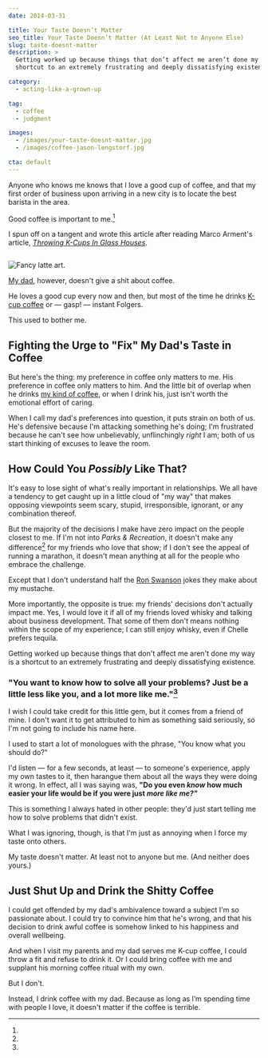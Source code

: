 ```yaml
---
date: 2014-03-31

title: Your Taste Doesn’t Matter
seo_title: Your Taste Doesn’t Matter (At Least Not to Anyone Else)
slug: taste-doesnt-matter
description: >
  Getting worked up because things that don’t affect me aren’t done my way is a
  shortcut to an extremely frustrating and deeply dissatisfying existence.

category:
  - acting-like-a-grown-up

tag:
  - coffee
  - judgment

images:
  - /images/your-taste-doesnt-matter.jpg
  - /images/coffee-jason-lengstorf.jpg

cta: default
---
```



Anyone who knows me knows that I love a good cup of coffee, and that my first
order of business upon arriving in a new city is to locate the best barista in
the area.

Good coffee is important to me.[^marco-arment]

[^marco-arment]:
  I spun off on a tangent and wrote this article after reading Marco Arment's
  article, [_Throwing K-Cups In Glass Houses_][1].

<Image credit="Jason Lengstorf">

![Fancy latte art.](images/coffee-jason-lengstorf.jpg)

</Image>

[My dad][2], however, doesn't give a shit about coffee.

He loves a good cup every now and then, but most of the time he drinks [K-cup
coffee][3] or — gasp! — instant Folgers.

This used to bother me.

## Fighting the Urge to "Fix" My Dad's Taste in Coffee

But here's the thing: my preference in coffee only matters to me. His preference
in coffee only matters to him. And the little bit of overlap when he drinks [my
kind of coffee][4], or when I drink his, just isn't worth the emotional effort
of caring.

When I call my dad's preferences into question, it puts strain on both of us.
He's defensive because I'm attacking something he's doing; I'm frustrated
because he can't see how unbelievably, unflinchingly _right_ I am; both of us
start thinking of excuses to leave the room.

## How Could You _Possibly_ Like That?

It's easy to lose sight of what's really important in relationships. We all have
a tendency to get caught up in a little cloud of "my way" that makes opposing
viewpoints seem scary, stupid, irresponsible, ignorant, or any combination
thereof.

But the majority of the decisions I make have zero impact on the people closest
to me. If I'm not into _Parks & Recreation_, it doesn't make any
difference[^mustache] for my friends who love that show; if I don't see the
appeal of running a marathon, it doesn't mean anything at all for the people who
embrace the challenge.

[^mustache]:
  Except that I don't understand half the [Ron Swanson][5] jokes they make about
  my mustache.

More importantly, the opposite is true: my friends' decisions don't actually
impact me. Yes, I would love it if all of my friends loved whisky and talking
about business development. That some of them don't means nothing within the
scope of my experience; I can still enjoy whisky, even if Chelle prefers
tequila.

Getting worked up because things that don't affect me aren't done my way is a
shortcut to an extremely frustrating and deeply dissatisfying existence.

### "You want to know how to solve all your problems? Just be a little less like you, and a lot more like me."[^attribution]

[^attribution]:
  I wish I could take credit for this little gem, but it comes from a friend of
  mine. I don't want it to get attributed to him as something said seriously, so
  I'm not going to include his name here.

I used to start a lot of monologues with the phrase, "You know what you should
do?"

I'd listen — for a few seconds, at least — to someone's experience, apply my own
tastes to it, then harangue them about all the ways they were doing it wrong. In
effect, all I was saying was, **"Do you even _know_ how much easier your life
would be if you were just _more like me?"_**

This is something I always hated in other people: they'd just start telling me
how to solve problems that didn't exist.

What I was ignoring, though, is that I'm just as annoying when I force my taste
onto others.

My taste doesn't matter. At least not to anyone but me. (And neither does
yours.)

## Just Shut Up and Drink the Shitty Coffee

I could get offended by my dad's ambivalence toward a subject I'm so passionate
about. I could try to convince him that he's wrong, and that his decision to
drink awful coffee is somehow linked to his happiness and overall wellbeing.

And when I visit my parents and my dad serves me K-cup coffee, I could throw a
fit and refuse to drink it. Or I could bring coffee with me and supplant his
morning coffee ritual with my own.

But I don't.

Instead, I drink coffee with my dad. Because as long as I’m spending time with
people I love, it doesn't matter if the coffee is terrible.

[1]: http://www.marco.org/2014/03/31/throwing-k-cups-in-glass-houses
[2]: http://wallywhitefish.com/
[3]: http://www.keurig.com/shop/k-cups/all-k-cups
[4]: http://www.heartroasters.com/
[5]: https://www.youtube.com/watch?v=bwGat4i8pJI

